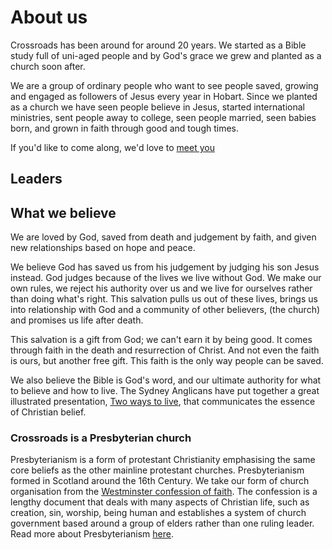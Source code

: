 # About us

Crossroads has been around for around 20 years. We started as a Bible study full of uni-aged people and by God's grace we grew and planted as a church soon after.

We are a group of ordinary people who want to see people saved, growing and engaged as followers of Jesus every year in Hobart. Since we planted as a church we have seen people believe in Jesus, started international ministries, sent people away to college, seen people married, seen babies born, and grown in faith through good and tough times.

If you'd like to come along, we'd love to [meet you](/contact-us)


## Leaders


## What we believe

We are loved by God, saved from death and judgement by faith, and given new relationships based on hope and peace.

We believe God has saved us from his judgement by judging his son Jesus instead. God judges because of the lives we live without God. We make our own rules, we reject his authority over us and we live for ourselves rather than doing what's right. This salvation pulls us out of these lives, brings us into relationship with God and a community of other believers, (the church) and promises us life after death.

This salvation is a gift from God; we can't earn it by being good. It comes through faith in the death and resurrection of Christ. And not even the faith is ours, but another free gift. This faith is the only way people can be saved.

We also believe the Bible is God's word, and our ultimate authority for what to believe and how to live. The Sydney Anglicans have put together a great illustrated presentation, [Two ways to live](http://www.matthiasmedia.com.au/2wtl/), that communicates the essence of Christian belief.

### Crossroads is a Presbyterian church

Presbyterianism is a form of protestant Christianity emphasising the same core beliefs as the other mainline protestant churches. Presbyterianism formed in Scotland around the 16th Century. We take our form of church organisation from the [Westminster confession of faith](https://www.presbyterian.org.au/index.php/resources/westminster-confession-of-faith). The confession is a lengthy document that deals with many aspects of Christian life, such as creation, sin, worship, being human and establishes a system of church government based around a group of elders rather than one ruling leader. Read more about Presbyterianism [here](https://www.presbyterian.org.au/index.php/about-us).
